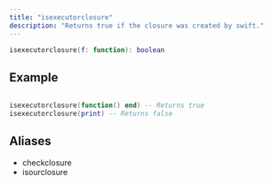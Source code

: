 ```yaml
---
title: "isexecutorclosure"
description: "Returns true if the closure was created by swift."
---
```


```lua
isexecutorclosure(f: function): boolean
```


## Example

```lua

isexecutorclosure(function() end) -- Returns true
isexecutorclosure(print) -- Returns false
```
## Aliases
- checkclosure
- isourclosure